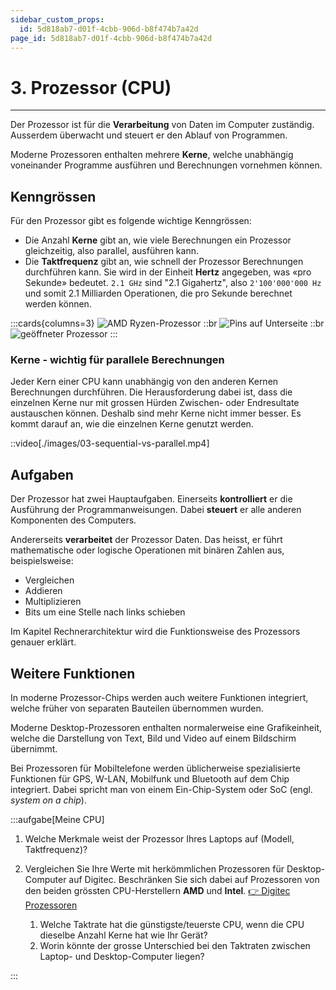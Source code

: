 ```yaml
---
sidebar_custom_props:
  id: 5d818ab7-d01f-4cbb-906d-b8f474b7a42d
page_id: 5d818ab7-d01f-4cbb-906d-b8f474b7a42d
---
```


# 3. Prozessor (CPU)
---

Der Prozessor ist für die **Verarbeitung** von Daten im Computer zuständig. Ausserdem überwacht und steuert er den Ablauf von Programmen.

Moderne Prozessoren enthalten mehrere **Kerne**, welche unabhängig voneinander Programme ausführen und Berechnungen vornehmen können.

## Kenngrössen

Für den Prozessor gibt es folgende wichtige Kenngrössen:

- Die Anzahl **Kerne** gibt an, wie viele Berechnungen ein Prozessor gleichzeitig, also parallel, ausführen kann.
- Die **Taktfrequenz** gibt an, wie schnell der Prozessor Berechnungen durchführen kann. Sie wird in der Einheit **Hertz** angegeben, was «pro Sekunde» bedeutet. `2.1 GHz` sind "2.1 Gigahertz", also `2'100'000'000 Hz` und somit 2.1 Milliarden Operationen, die pro Sekunde berechnet werden können.

:::cards{columns=3}
![AMD Ryzen-Prozessor](images/03-cpu-top.png)
::br
![Pins auf Unterseite](images/03-cpu-bottom.png)
::br
![geöffneter Prozessor](images/03-cpu-open.png)
:::

### Kerne - wichtig für parallele Berechnungen

Jeder Kern einer CPU kann unabhängig von den anderen Kernen Berechnungen durchführen. Die Herausforderung dabei ist, dass die einzelnen Kerne nur mit grossen Hürden Zwischen- oder Endresultate austauschen können. Deshalb sind mehr Kerne nicht immer besser. Es kommt darauf an, wie die einzelnen Kerne genutzt werden.

::video[./images/03-sequential-vs-parallel.mp4]

## Aufgaben

Der Prozessor hat zwei Hauptaufgaben. Einerseits **kontrolliert** er die Ausführung der Programmanweisungen. Dabei **steuert** er alle anderen Komponenten des Computers.

Andererseits **verarbeitet** der Prozessor Daten. Das heisst, er führt mathematische oder logische Operationen mit binären Zahlen aus, beispielsweise:

- Vergleichen
- Addieren
- Multiplizieren
- Bits um eine Stelle nach links schieben

Im Kapitel Rechnerarchitektur wird die Funktionsweise des Prozessors genauer erklärt.

## Weitere Funktionen

In moderne Prozessor-Chips werden auch weitere Funktionen integriert, welche früher von separaten Bauteilen übernommen wurden.

Moderne Desktop-Prozessoren enthalten normalerweise eine Grafikeinheit, welche die Darstellung von Text, Bild und Video auf einem Bildschirm übernimmt.

Bei Prozessoren für Mobiltelefone werden üblicherweise spezialisierte Funktionen für GPS, W-LAN, Mobilfunk und Bluetooth auf dem Chip integriert. Dabei spricht man von einem Ein-Chip-System oder SoC (engl. *system on a chip*).

:::aufgabe[Meine CPU]
<Answer type="state" id="998cfc97-5fac-4a43-9358-b1b1c134521c" />

1. Welche Merkmale weist der Prozessor Ihres Laptops auf (Modell, Taktfrequenz)?
   
   <Answer type="text" id="087f885c-41b8-41d0-8ac9-d95d46f0c141" />

2. Vergleichen Sie Ihre Werte mit herkömmlichen Prozessoren für Desktop-Computer auf Digitec. Beschränken Sie sich dabei auf Prozessoren von den beiden grössten CPU-Herstellern **AMD** und **Intel**. [👉 Digitec Prozessoren](https://www.digitec.ch/de/s1/producttype/prozessor-83?filter=t_bra%3D38%7C9)
   1. Welche Taktrate hat die günstigste/teuerste CPU, wenn die CPU dieselbe Anzahl Kerne hat wie Ihr Gerät?
   2. Worin könnte der grosse Unterschied bei den Taktraten zwischen Laptop- und Desktop-Computer liegen?

  <Answer type="text" id="bd480f52-a373-40fc-8666-33b977b4bc1f" />
:::
